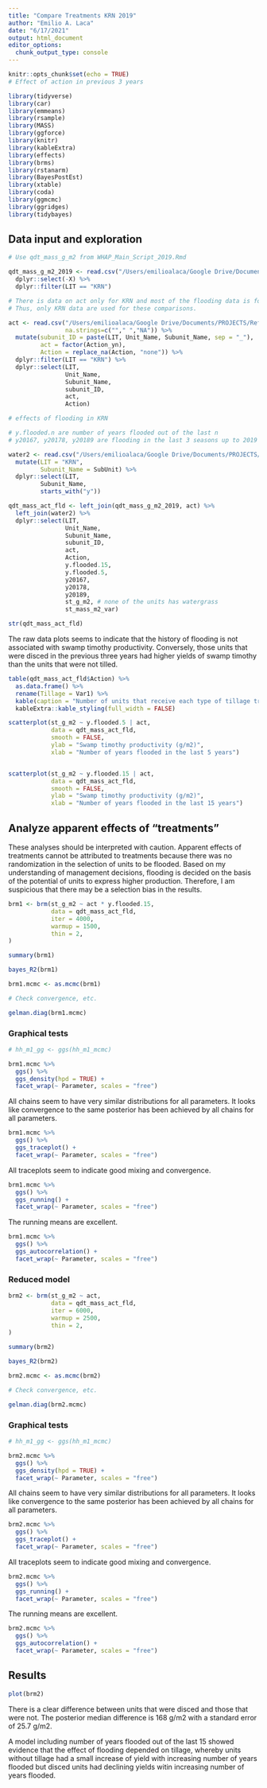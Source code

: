 ```yaml
---
title: "Compare Treatments KRN 2019"
author: "Emilio A. Laca"
date: "6/17/2021"
output: html_document
editor_options: 
  chunk_output_type: console
---
```


```r
knitr::opts_chunk$set(echo = TRUE)
# Effect of action in previous 3 years

library(tidyverse)
library(car)
library(emmeans)
library(rsample)
library(MASS)
library(ggforce)
library(knitr)
library(kableExtra)
library(effects)
library(brms)
library(rstanarm)
library(BayesPostEst)
library(xtable)
library(coda)
library(ggmcmc)
library(ggridges)
library(tidybayes)


```

## Data input and exploration
```r
# Use qdt_mass_g_m2 from WHAP_Main_Script_2019.Rmd

qdt_mass_g_m2_2019 <- read.csv("/Users/emilioalaca/Google Drive/Documents/PROJECTS/RefugesIMKaylene/WaterbirdHabitat2017/WHAPDataAnalysis_git/WHAPDataAnalysis/qdt_mass_g_m2_2019.txt") %>%
  dplyr::select(-X) %>%
  dplyr::filter(LIT == "KRN")

# There is data on act only for KRN and most of the flooding data is for KRN.
# Thus, only KRN data are used for these comparisons.

act <- read.csv("/Users/emilioalaca/Google Drive/Documents/PROJECTS/RefugesIMKaylene/WaterbirdHabitat2017/WHAPDataAnalysis_git/WHAPDataAnalysis/WHAP2019_PP_20201002_MUs_KRN_Actions_v2.csv",
                na.strings=c(""," ","NA")) %>%
  mutate(subunit_ID = paste(LIT, Unit_Name, Subunit_Name, sep = "_"),
         act = factor(Action_yn),
         Action = replace_na(Action, "none")) %>%
  dplyr::filter(LIT == "KRN") %>%
  dplyr::select(LIT,
                Unit_Name,
                Subunit_Name,
                subunit_ID,
                act,
                Action)

# effects of flooding in KRN

# y.flooded.n are number of years flooded out of the last n
# y20167, y20178, y20189 are flooding in the last 3 seasons up to 2019

water2 <- read.csv("/Users/emilioalaca/Google Drive/Documents/PROJECTS/RefugesIMKaylene/WaterbirdHabitat2017/WHAPDataAnalysis_git/WHAPDataAnalysis/Kern_Flooding_Schedule.csv") %>%
  mutate(LIT = "KRN",
         Subunit_Name = SubUnit) %>%
  dplyr::select(LIT,
         Subunit_Name,
         starts_with("y"))

qdt_mass_act_fld <- left_join(qdt_mass_g_m2_2019, act) %>%
  left_join(water2) %>%
  dplyr::select(LIT,
                Unit_Name,
                Subunit_Name,
                subunit_ID,
                act,
                Action,
                y.flooded.15,
                y.flooded.5,
                y20167,
                y20178,
                y20189,
                st_g_m2, # none of the units has watergrass
                st_mass_m2_var)

str(qdt_mass_act_fld)

```

The raw data plots seems to indicate that the history of flooding is not associated with swamp timothy productivity. Conversely, those units that were disced in the previous three years had higher yields of swamp timothy than the units that were not tilled. 

```r

table(qdt_mass_act_fld$Action) %>%
  as.data.frame() %>%
  rename(Tillage = Var1) %>%
  kable(caption = "Number of units that receive each type of tillage treatment in Kern prior to the 2019 season.") %>%
  kableExtra::kable_styling(full_width = FALSE)

scatterplot(st_g_m2 ~ y.flooded.5 | act,
            data = qdt_mass_act_fld,
            smooth = FALSE,
            ylab = "Swamp timothy productivity (g/m2)",
            xlab = "Number of years flooded in the last 5 years")


scatterplot(st_g_m2 ~ y.flooded.15 | act,
            data = qdt_mass_act_fld,
            smooth = FALSE,
            ylab = "Swamp timothy productivity (g/m2)",
            xlab = "Number of years flooded in the last 15 years")

```

## Analyze **apparent** effects of "treatments"


These analyses should be interpreted with caution. Apparent effects of treatments cannot be attributed to treatments because there was no randomization in the selection of units to be flooded. Based on my understanding of management decisions, flooding is decided on the basis of the potential of units to express higher production. Therefore, I am suspicious that there may be a selection bias in the results.


```r

brm1 <- brm(st_g_m2 ~ act * y.flooded.15,
            data = qdt_mass_act_fld,
            iter = 4000,
            warmup = 1500,
            thin = 2,
)

summary(brm1)

bayes_R2(brm1)

brm1.mcmc <- as.mcmc(brm1)

# Check convergence, etc.

gelman.diag(brm1.mcmc)

```

### Graphical tests

```r

# hh_m1_gg <- ggs(hh_m1_mcmc)

brm1.mcmc %>%
  ggs() %>%
  ggs_density(hpd = TRUE) +
  facet_wrap(~ Parameter, scales = "free")


```

All chains seem to have very similar distributions for all parameters. It looks like convergence to the same posterior has been achieved by all chains for all parameters.

```r

brm1.mcmc %>%
  ggs() %>%
  ggs_traceplot() +
  facet_wrap(~ Parameter, scales = "free")

```

All traceplots seem to indicate good mixing and convergence.

```r

brm1.mcmc %>%
  ggs() %>%
  ggs_running() +
  facet_wrap(~ Parameter, scales = "free")

```

The running means are excellent.

```r

brm1.mcmc %>%
  ggs() %>%
  ggs_autocorrelation() +
  facet_wrap(~ Parameter, scales = "free")

```


### Reduced model

```r

brm2 <- brm(st_g_m2 ~ act,
            data = qdt_mass_act_fld,
            iter = 6000,
            warmup = 2500,
            thin = 2,
)

summary(brm2)

bayes_R2(brm2)

brm2.mcmc <- as.mcmc(brm2)

# Check convergence, etc.

gelman.diag(brm2.mcmc)

```

### Graphical tests

```r

# hh_m1_gg <- ggs(hh_m1_mcmc)

brm2.mcmc %>%
  ggs() %>%
  ggs_density(hpd = TRUE) +
  facet_wrap(~ Parameter, scales = "free")


```

All chains seem to have very similar distributions for all parameters. It looks like convergence to the same posterior has been achieved by all chains for all parameters.

```r

brm2.mcmc %>%
  ggs() %>%
  ggs_traceplot() +
  facet_wrap(~ Parameter, scales = "free")

```

All traceplots seem to indicate good mixing and convergence.

```r

brm2.mcmc %>%
  ggs() %>%
  ggs_running() +
  facet_wrap(~ Parameter, scales = "free")

```

The running means are excellent.

```r

brm2.mcmc %>%
  ggs() %>%
  ggs_autocorrelation() +
  facet_wrap(~ Parameter, scales = "free")

```


## Results

```r

plot(brm2)

```


There is a clear difference between units that were disced and those that were not. The posterior median difference is 168 g/m2 with a standard error of 25.7 g/m2.

A model including number of years flooded out of the last 15 showed evidence that the effect of flooding depended on tillage, whereby units without tillage had a small increase of yield with increasing number of years flooded but disced units had declining yields witin increasing number of years flooded.






